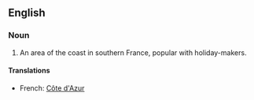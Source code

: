 ==English==
{{wikipedia}}
===Noun===
{{en-noun|-|sg=[[French]] [[riviera|Riviera]]}}

# An area of the coast in southern France, popular with holiday-makers.

====Translations====
*French: [[Côte d'Azur]] {{f}}